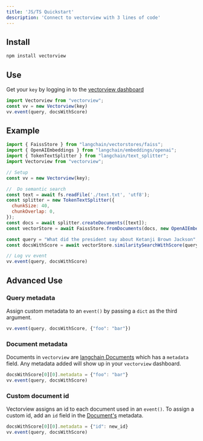 ```yaml
---
title: 'JS/TS Quickstart'
description: 'Connect to vectorview with 3 lines of code'
---
```


## Install

```bash
npm install vectorview
```

## Use
Get your `key` by logging in to the [vectorview dashboard](https://www.vectorview.ai/)

```javascript
import Vectorview from "vectorview";
const vv = new Vectorview(key)
vv.event(query, docsWithScore)
```

## Example

```javascript
import { FaissStore } from "langchain/vectorstores/faiss";
import { OpenAIEmbeddings } from "langchain/embeddings/openai";
import { TokenTextSplitter } from "langchain/text_splitter";
import Vectorview from "vectorview";

// Setup
const vv = new Vectorview(key);

//  Do semantic search
const text = await fs.readFile('./text.txt', 'utf8'); 
const splitter = new TokenTextSplitter({ 
  chunkSize: 40, 
  chunkOverlap: 0,
});
const docs = await splitter.createDocuments([text]);
const vectorStore = await FaissStore.fromDocuments(docs, new OpenAIEmbeddings()); 

const query = "What did the president say about Ketanji Brown Jackson";
const docsWithScore = await vectorStore.similaritySearchWithScore(query, 3);

// Log vv event
vv.event(query, docsWithScore)

```

## Advanced Use

### Query metadata
Assign custom metadata to an `event()` by passing a `dict` as the third argument.
```javascript
vv.event(query, docsWithScore, {"foo": "bar"})

```

### Document metadata
Documents in `vectorview` are [langchain Documents](https://js.langchain.com/docs/api/document/classes/Document) which has a `metadata` field. Any metadata added will show up in your `vectorview` dashboard.
```javascript
docsWithScore[0][0].metadata = {"foo": "bar"}
vv.event(query, docsWithScore)
```

### Custom document id
Vectorview assigns an id to each document used in an `event()`. To assign a custom id, add an `id` field in the [Document's](https://js.langchain.com/docs/api/document/classes/Document) metadata.
```javascript
docsWithScore[0][0].metadata = {"id": new_id}
vv.event(query, docsWithScore)
```

